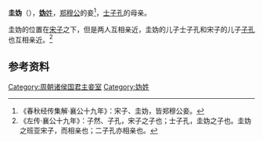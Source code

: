 '''圭妫'''（{{bd|？||？||catIdx=G}}），[[妫姓|'''妫'''姓]]，[[郑穆公|郑穆公]]的妾<ref>《春秋经传集解·襄公十九年》：宋子、圭妫，皆郑穆公妾。</ref>，[[士子孔|士子孔]]的母亲。

圭妫的位置在[[宋子|宋子]]之下，但是两人互相亲近，圭妫的儿子士子孔和宋子的儿子[[子孔_(郑国)|子孔]]也互相亲近。<ref>《左传·襄公十九年》：子然、子孔，宋子之子也；士子孔，圭妫之子也。圭妫之班亚宋子，而相亲也；二子孔亦相亲也。</ref>

== 参考资料 ==
{{reflist}}

[[Category:周朝诸侯国君主妾室|Category:周朝诸侯国君主妾室]]
[[Category:妫姓|Category:妫姓]]